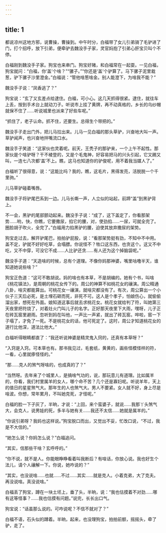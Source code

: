 ```yaml
---
---
---
```

title: 1
---



都说凉州这地方邪，说曹操，曹操到。中午时分，白福带了女儿引弟骑了毛驴进了门，打个招呼，放下引弟，便牵驴去魏没手子家，灵官妈抱了引弟心肝宝贝叫个不停。

白福刚到魏没手子家。狗宝也来串门。狗宝好赌，和白福常在一起耍。一见白福，狗宝就问：“白福，你‘盖’个啥？”“骡子。”“你还是‘盖’个驴算了。马下骡子泥里栽葱，驴下骡子沙里澄金。”白福说：“管他啥葱啥金。别人能澄下，为啥我不能？”

魏没手子说：“凤香逃了？”

狗宝说：“玄了又玄差点给逮住。白福，可小心。这几天抓得很紧。逮住，就往车上丢，按到手术台上就动刀子。听说市上挂了黄牌，再不动真格的，乡长的乌纱帽就保不住了……听说城里也派来了好些车呢。”

“抓住了，老子认命。抓不住，还要生。总得生个带把的。”

魏没手子走出门外，把儿马拉出来。儿马一见白福的那头草驴，兴奋地大叫一声。草驴闻声，也兴奋地拌嘴流口水。

魏没手子笑道：“这家伙也灵着呢。前天，王秃子的那驴来，一个上午不起性。那家伙是个啥驴呀？干不棱登的，又是个毛鬼神，好容易把马的兴头引起，它又踢又叫，一连七八次都‘盖’不上。瞧，这马也知道你的驴俊呢，用不着我当媒人了。”

白福听了很得意，说：“这能比吗？我的，瞧，这毛片，黑得发亮，活脱脱一个千里驹。”

儿马草驴碰着嘴唇。

魏没手子将驴尾巴系到一边。儿马长嘶一声，人立似的站起，前蹄“盖”到黑驴背上。

不一会，黑驴的尾部颤动起来。魏没手子说：“成了，这下盖定了，你看那架势……哟，快，你瞧，它要撒尿，掐它的腰，对，使劲掐……一尿，可就全完了。圈脸胡子吹火，全完了。”白福用力掐黑驴的腰，迫使其放弃撒尿的架势。

狗宝走过去，解开驴尾巴，拍拍驴屁股，说：“看那架势挺有劲，不知中不中用。盖不定，驴就不好好吃草，会塌膘。你说怪不？牲口这东西，也贪这个。这又不中吃，又不中穿，可没它不成……人比驴还贪……有人还为这个掉脑袋呢。”

魏没手子道：“天造啥的时候，总有个道理。不像你妈那神婆，嘴里咕噜半天，谁知道她说些啥？”

狗宝正色道：“这可不敢胡说。妈的啥也有本草，不是胡编的。她有个书，叫啥《桃花镇法》，是周朝的桃花女传下的。周公的神算不如桃花女的禳演。周公精通八卦，啥灾都能算出。可桃花女一禳演，就啥灾都没有了。有次，周公算出一个小伙子三天后必死，是土埋石砸而死，非死不可。这人是个孝子，怕娘伤心，就偷偷溜出家，想死在外面。娘知道这事后就去求桃花女。桃花女就给判了符，叫她第三天夜里把符烧了，对着灶火门叫儿子的名字。正好那天夜里下大雨，嘿呀，儿子正在砖瓦窑里避雨。忽听到妈在叫他，一声比一声紧，就出了砖瓦窑。哗啦，窑一下子塌了，才免了一死。不是桃花女的话，他可死定了。这时，周公才知道桃花女的道行比他深，道法比他大。”

白福听得眼睛都直了：“我还听说神婆是精灵鬼入窍的，还真有本草呀？”

“入窍是入窍。可本草也有。那书我见过，毛套纸，黄黄的，画些怪模怪样的符，一看，心里就瘆怪怪的。”

“那……克人的煞气呀啥的，也成真的了？”

“当然呀。去年来了个城里人，是搞啥气功的，说，那玩意儿有道理。比如属羊的，你看，我们村里属羊的女人，哪个命不苦？几个还是寡妇呢。听说羊年，天上的值日的星星煞气大。那年生的人也煞气大。男人不要紧。女人就不好，身上尽是啥波。你想，常年累月，不叫她克死，才怪呢。”

白福的脸一下子灰了，半晌，才说：“上回，来个蛮婆子，就说……我那丫头煞气大，会克人，说男娃的死，多半与她有关……我还不太信……她就是属羊的。”

“你说引弟呀？我妈也这样说。”狗宝脱口而出，又觉出不妥，忙改口说，“不过，我是不大信的。”

“她怎么说？你妈怎么说？”白福追问。

“其实，信那些干啥？玄呼呼的。”

“你不说，就不是人。你能眼睁睁看着叫我断后？有啥话，你放心说。我也好生个法儿，请个人禳解一下。你说，她咋说的？”

“其实，也没说啥……也就……不过……其实……就是克人。小着克弟，大了克夫。再没说啥。真没说啥。”

白福丢了狗宝，蹲在一块土坯上，垂了头，半晌，说：“我也估摸着不对劲……哪有这等怪事？……我也估摸有问题。”说完，长长出口气。

狗宝说：“话虽那么说的。可咋说呢？不信不就对了？”

白福不语，石头似的蹲着。半晌，起来，也没理狗宝，拍拍前额，摇摇头，牵了驴，走了。
